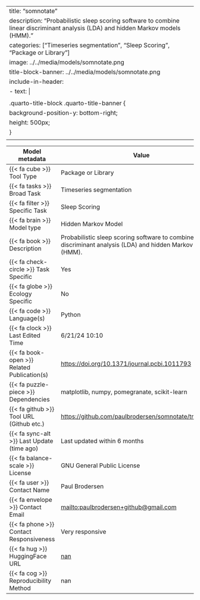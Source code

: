 
---
title: "somnotate"
description: "Probabilistic sleep scoring software to combine linear discriminant analysis (LDA) and hidden Markov models (HMM)."
categories: ["Timeseries segmentation", "Sleep Scoring", "Package or Library"]
image: ../../media/models/somnotate.png
title-block-banner: ../../media/models/somnotate.png
include-in-header:
  - text: |
      <style>
      .quarto-title-block .quarto-title-banner {
        background-position-y: bottom-right;
        height: 500px;
      }
      </style>
---

| Model metadata             | Value                               |
|----------------------------|------------------------------------|
| {{< fa cube >}} Tool Type | [Package or Library]{.tool_type .tool_type_pkglib} |
| {{< fa tasks >}} Broad Task | Timeseries segmentation |
| {{< fa filter >}} Specific Task | Sleep Scoring |
| {{< fa brain >}} Model type | Hidden Markov Model |
| {{< fa book >}} Description | Probabilistic sleep scoring software to combine linear discriminant analysis (LDA) and hidden Markov models (HMM). |
| {{< fa check-circle >}} Task Specific | Yes |
| {{< fa globe >}} Ecology Specific | No |
| {{< fa code >}} Language(s) | Python |
| {{< fa clock >}} Last Edited Time | 6/21/24 10:10 |
| {{< fa book-open >}} Related Publication(s) | [https://doi.org/10.1371/journal.pcbi.1011793](https://doi.org/10.1371/journal.pcbi.1011793) |
| {{< fa puzzle-piece >}} Dependencies | matplotlib, numpy, pomegranate, scikit-learn |
| {{< fa github >}} Tool URL (Github etc.) | [https://github.com/paulbrodersen/somnotate/tree/master](https://github.com/paulbrodersen/somnotate/tree/master) |
| {{< fa sync-alt >}} Last Update (time ago) | Last updated within 6 months |
| {{< fa balance-scale >}} License | GNU General Public License |
| {{< fa user >}} Contact Name | Paul Brodersen |
| {{< fa envelope >}} Contact Email | [mailto:paulbrodersen+github@gmail.com](mailto:paulbrodersen+github@gmail.com) |
| {{< fa phone >}} Contact Responsiveness | Very responsive |
| {{< fa hug >}} HuggingFace URL | [nan](nan) |
| {{< fa cog >}} Reproducibility Method | nan |
